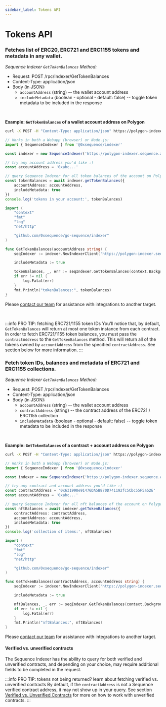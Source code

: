 ```yaml
---
sidebar_label: Tokens API
---
```




# Tokens API

### Fetches list of ERC20, ERC721 and ERC1155 tokens and metadata in any wallet.

*Sequence Indexer `GetTokenBalances` Method:*

* Request: POST /rpc/Indexer/GetTokenBalances
* Content-Type: application/json
* Body (in JSON):
  * `accountAddress` (string) -- the wallet account address
  * `includeMetadata` (boolean - optional - default: false) -- toggle token metadata to be included in the response

<br />

**Example: `GetTokenBalances` of a wallet account address on Polygon**

<Tabs>
<TabItem value="curl" label="curl">

```bash class=wrap
curl -X POST -H "Content-Type: application/json" https://polygon-indexer.sequence.app/rpc/Indexer/GetTokenBalances -d '{ "accountAddress": "0x8e3E38fe7367dd3b52D1e281E4e8400447C8d8B9", "includeMetadata": true }'
```

</TabItem>
<TabItem value="js" label="Javascript / Typescript">

```ts
// Works in both a Webapp (browser) or Node.js:
import { SequenceIndexer } from '@0xsequence/indexer'

const indexer = new SequenceIndexer('https://polygon-indexer.sequence.app')

// try any account address you'd like :)
const accountAddress = '0xabc...'

// query Sequence Indexer for all token balances of the account on Polygon
const tokenBalances = await indexer.getTokenBalances({
	accountAddress: accountAddress,
	includeMetadata: true
})
console.log('tokens in your account:', tokenBalances)
```

</TabItem>
<TabItem value="golang" label="Go">

```go
import (
	"context"
	"fmt"
	"log"
	"net/http"

	"github.com/0xsequence/go-sequence/indexer"
)

func GetTokenBalances(accountAddress string) {
	seqIndexer := indexer.NewIndexerClient("https://polygon-indexer.sequence.app", http.DefaultClient)

	includeMetadata := true

	tokenBalances, _, err := seqIndexer.GetTokenBalances(context.Background(), &accountAddress, nil, &includeMetadata, nil)
	if err != nil {
		log.Fatal(err)
	}
	fmt.Println("tokenBalances:", tokenBalances)
}
```

</TabItem>
<TabItem value="other" label="Other">

Please [contact our team](/support) for assistance with integrations to another target.

</TabItem>
</Tabs>

<br />

:::info PRO TIP: fetching ERC721/1155 token IDs
You'll notice that, by default, `GetTokenBalances` will return at most one token instance from each contract.
In order to fetch ERC721/1155 token balances, you must pass the `contractAddress` to the `GetTokenBalances` method. 
This will return all of the tokens owned by `accountAddress` from the specified `contractAddress`.
See section below for more information.
:::

### Fetch token IDs, balances and metadata of ERC721 and ERC1155 collections.

*Sequence Indexer `GetTokenBalances` Method:*

* Request: POST /rpc/Indexer/GetTokenBalances
* Content-Type: application/json
* Body (in JSON):
  * `accountAddress` (string) -- the wallet account address
  * `contractAddress` (string) -- the contract address of the ERC721 / ERC1155 collection
  * `includeMetadata` (boolean - optional - default: false) -- toggle token metadata to be included in the response

<br />

**Example: `GetTokenBalances` of a contract + account address on Polygon**

<Tabs>
<TabItem value="curl" label="curl">

```bash class=wrap
curl -X POST -H "Content-Type: application/json" https://polygon-indexer.sequence.app/rpc/Indexer/GetTokenBalances -d '{ "contractAddress": "0x631998e91476DA5B870D741192fc5Cbc55F5a52E", "accountAddress": "0x8e3E38fe7367dd3b52D1e281E4e8400447C8d8B9", "includeMetadata": true }'
```

</TabItem>
<TabItem value="js" label="Javascript / Typescript">

```ts
// Works in both a Webapp (browser) or Node.js:
import { SequenceIndexer } from '@0xsequence/indexer'

const indexer = new SequenceIndexer('https://polygon-indexer.sequence.app')

// try any contract and account address you'd like :)
const contractAddress = '0x631998e91476DA5B870D741192fc5Cbc55F5a52E'
const accountAddress = '0xabc...'

// query Sequence Indexer for all nft balances of the account on Polygon
const nftBalances = await indexer.getTokenBalances({
	contractAddress: contractAddress,
	accountAddress: accountAddress,
	includeMetadata: true
})
console.log('collection of items:', nftBalances)
```

</TabItem>
<TabItem value="golang" label="Go">

```go
import (
	"context"
	"fmt"
	"log"
	"net/http"

	"github.com/0xsequence/go-sequence/indexer"
)

func GetTokenBalances(contractAddress, accountAddress string) {
	seqIndexer := indexer.NewIndexerClient("https://polygon-indexer.sequence.app", http.DefaultClient)

	includeMetadata := true

	nftBalances, _, err := seqIndexer.GetTokenBalances(context.Background(), &accountAddress, &contractAddress, &includeMetadata, nil)
	if err != nil {
		log.Fatal(err)
	}
	fmt.Println("nftBalances:", nftBalances)
}
```

</TabItem>
<TabItem value="other" label="Other">

Please [contact our team](/support) for assistance with integrations to another target.

</TabItem>
</Tabs>

#### Verified vs. unverified contracts

The Sequence Indexer has the ability to query for both verified and unverified contracts, and depending on your choice, may require additional fields to be completed in the request.

:::info PRO TIP: tokens not being returned? learn about fetching verified vs. unverified contracts
By default, if the `contractAddress` is not a Sequence verified contract address, it may not show up in your query.
See section [Verified vs. Unverified Contracts](/indexer/verified-unverified) for more on how to work with unverified contracts.
:::

